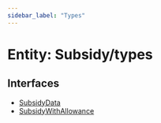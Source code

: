 ```yaml
---
sidebar_label: "Types"
---
```


# Entity: Subsidy/types

## Interfaces

- [SubsidyData](interfaces/SubsidyData.mdx)
- [SubsidyWithAllowance](interfaces/SubsidyWithAllowance.mdx)
